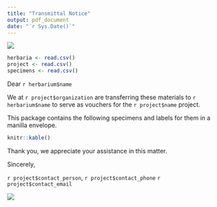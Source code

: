```yaml
---
title: "Transmittal Notice"
output: pdf_document
date: "`r Sys.Date()`"
---
```

![](SoS-logo.jpeg)

```r
herbaria <- read.csv()
project <- read.csv()
specimens <- read.csv()
```


Dear `r herbarium$name`

We at `r project$organization` are transferring these materials to `r herbarium$name` to serve as vouchers for the `r project$name` project. 

This package contains the following specimens and labels for them in a manilla envelope.

```r
knitr::kable()
```


Thank you, we appreciate your assistance in this matter. 

Sincerely,

`r project$contact_person`, `r project$contact_phone`
`r project$contact_email`

![](CBG-logo.png)
